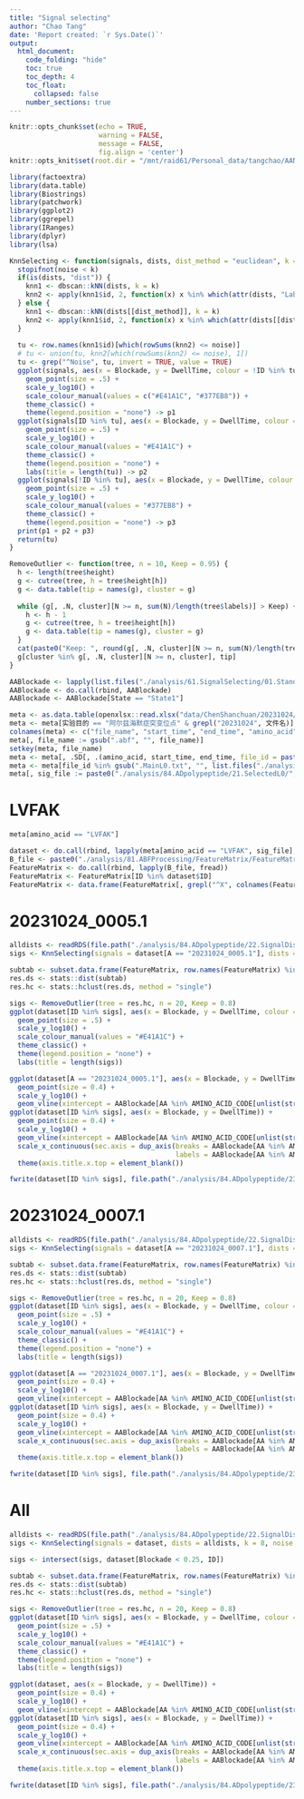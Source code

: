 ```yaml
---
title: "Signal selecting"
author: "Chao Tang"
date: 'Report created: `r Sys.Date()`'
output: 
  html_document: 
    code_folding: "hide"
    toc: true
    toc_depth: 4
    toc_float: 
      collapsed: false
    number_sections: true
---
```


```r
knitr::opts_chunk$set(echo = TRUE, 
                      warning = FALSE, 
                      message = FALSE, 
                      fig.align = 'center')
knitr::opts_knit$set(root.dir = "/mnt/raid61/Personal_data/tangchao/AANanopore")
```

```r
library(factoextra)
library(data.table)
library(Biostrings)
library(patchwork)
library(ggplot2)
library(ggrepel)
library(IRanges)
library(dplyr)
library(lsa)
```

```r
KnnSelecting <- function(signals, dists, dist_method = "euclidean", k = 20, noise = 0) {
  stopifnot(noise < k)
  if(is(dists, "dist")) {
    knn1 <- dbscan::kNN(dists, k = k)
    knn2 <- apply(knn1$id, 2, function(x) x %in% which(attr(dists, "Labels") %in% grep("^Noise", rownames(knn1$id), value = TRUE)))
  } else {
    knn1 <- dbscan::kNN(dists[[dist_method]], k = k)
    knn2 <- apply(knn1$id, 2, function(x) x %in% which(attr(dists[[dist_method]], "Labels") %in% grep("^Noise", rownames(knn1$id), value = TRUE)))
  }
  
  tu <- row.names(knn1$id)[which(rowSums(knn2) <= noise)]
  # tu <- union(tu, knn2[which(rowSums(knn2) <= noise), 1])
  tu <- grep("^Noise", tu, invert = TRUE, value = TRUE)
  ggplot(signals, aes(x = Blockade, y = DwellTime, colour = !ID %in% tu)) + 
    geom_point(size = .5) + 
    scale_y_log10() + 
    scale_colour_manual(values = c("#E41A1C", "#377EB8")) + 
    theme_classic() + 
    theme(legend.position = "none") -> p1
  ggplot(signals[ID %in% tu], aes(x = Blockade, y = DwellTime, colour = ID %in% tu)) + 
    geom_point(size = .5) + 
    scale_y_log10() + 
    scale_colour_manual(values = "#E41A1C") + 
    theme_classic() + 
    theme(legend.position = "none") + 
    labs(title = length(tu)) -> p2
  ggplot(signals[!ID %in% tu], aes(x = Blockade, y = DwellTime, colour = ID %in% tu)) + 
    geom_point(size = .5) + 
    scale_y_log10() + 
    scale_colour_manual(values = "#377EB8") + 
    theme_classic() + 
    theme(legend.position = "none") -> p3
  print(p1 + p2 + p3)
  return(tu)
}

RemoveOutlier <- function(tree, n = 10, Keep = 0.95) {
  h <- length(tree$height)
  g <- cutree(tree, h = tree$height[h])
  g <- data.table(tip = names(g), cluster = g)
  
  while (g[, .N, cluster][N >= n, sum(N)/length(tree$labels)] > Keep) {
    h <- h - 1
    g <- cutree(tree, h = tree$height[h])
    g <- data.table(tip = names(g), cluster = g)
  }
  cat(paste0("Keep: ", round(g[, .N, cluster][N >= n, sum(N)/length(tree$labels)] * 100, 2), "%"))
  g[cluster %in% g[, .N, cluster][N >= n, cluster], tip]
}
```

```r
AABlockade <- lapply(list.files("./analysis/61.SignalSelecting/01.StandardAA/02.SelectedSignals", "_V2.Rds", full.names = T), function(x) readRDS(x)$Summary)
AABlockade <- do.call(rbind, AABlockade)
AABlockade <- AABlockade[State == "State1"]
```

```r
meta <- as.data.table(openxlsx::read.xlsx("data/ChenShanchuan/20231024/20231024_data.xlsx", sheet = 1))
meta <- meta[实验目的 == "阿尔兹海默症突变位点" & grepl("20231024", 文件名)]
colnames(meta) <- c("file_name", "start_time", "end_time", "amino_acid", "file_id", "purpose", "sample", "baseline", "note")
meta[, file_name := gsub(".abf", "", file_name)]
setkey(meta, file_name)
meta <- meta[, .SD[, .(amino_acid, start_time, end_time, file_id = paste0(file_name, ".", seq_len(.N)))], file_name]
meta <- meta[file_id %in% gsub(".MainL0.txt", "", list.files("./analysis/84.ADpolypeptide/21.SelectedL0"))]
meta[, sig_file := paste0("./analysis/84.ADpolypeptide/21.SelectedL0/", file_id, ".MainL0.txt")]
```

# LVFAK

```r
meta[amino_acid == "LVFAK"]
```

```r
dataset <- do.call(rbind, lapply(meta[amino_acid == "LVFAK", sig_file], fread))[Blockade < 0.35 & DwellTime > 0.3]
B_file <- paste0("./analysis/81.ABFProcessing/FeatureMatrix/FeatureMatrix_", unique(meta[amino_acid == "LVFAK", file_name]), ".txt")
FeatureMatrix <- do.call(rbind, lapply(B_file, fread))
FeatureMatrix <- FeatureMatrix[ID %in% dataset$ID]
FeatureMatrix <- data.frame(FeatureMatrix[, grepl("^X", colnames(FeatureMatrix)) | grepl("DwellTime", colnames(FeatureMatrix)), with = F], row.names = FeatureMatrix[[1]])
```


# 20231024_0005.1

```r
alldists <- readRDS(file.path("./analysis/84.ADpolypeptide/22.SignalDistance/20231024_0005.1.signal.dist.Rds"))
sigs <- KnnSelecting(signals = dataset[A == "20231024_0005.1"], dists = alldists, k = 8, noise = 1)
```

```r
subtab <- subset.data.frame(FeatureMatrix, row.names(FeatureMatrix) %in% sigs)
res.ds <- stats::dist(subtab)
res.hc <- stats::hclust(res.ds, method = "single")
```

```r
sigs <- RemoveOutlier(tree = res.hc, n = 20, Keep = 0.8)
ggplot(dataset[ID %in% sigs], aes(x = Blockade, y = DwellTime, colour = ID %in% sigs)) + 
  geom_point(size = .5) + 
  scale_y_log10() + 
  scale_colour_manual(values = "#E41A1C") + 
  theme_classic() + 
  theme(legend.position = "none") + 
  labs(title = length(sigs))
```


```r
ggplot(dataset[A == "20231024_0005.1"], aes(x = Blockade, y = DwellTime)) + 
  geom_point(size = 0.4) + 
  scale_y_log10() + 
  geom_vline(xintercept = AABlockade[AA %in% AMINO_ACID_CODE[unlist(strsplit("LVFAK", ""))], Blockade], col = 2) + 
ggplot(dataset[ID %in% sigs], aes(x = Blockade, y = DwellTime)) + 
  geom_point(size = 0.4) + 
  scale_y_log10() + 
  geom_vline(xintercept = AABlockade[AA %in% AMINO_ACID_CODE[unlist(strsplit("LVFAK", ""))], Blockade], col = 2) + 
  scale_x_continuous(sec.axis = dup_axis(breaks = AABlockade[AA %in% AMINO_ACID_CODE[unlist(strsplit("LVFAK", ""))], Blockade], 
                                         labels = AABlockade[AA %in% AMINO_ACID_CODE[unlist(strsplit("LVFAK", ""))], AA])) + 
  theme(axis.title.x.top = element_blank())
```

```r
fwrite(dataset[ID %in% sigs], file.path("./analysis/84.ADpolypeptide/23.SelectedSignals/LVFAK.20231024_0005.1.selected.signals.txt"), sep = "\t", quote = F)
```


# 20231024_0007.1

```r
alldists <- readRDS(file.path("./analysis/84.ADpolypeptide/22.SignalDistance/20231024_0007.1.signal.dist.Rds"))
sigs <- KnnSelecting(signals = dataset[A == "20231024_0007.1"], dists = alldists, k = 8, noise = 0)
```

```r
subtab <- subset.data.frame(FeatureMatrix, row.names(FeatureMatrix) %in% sigs)
res.ds <- stats::dist(subtab)
res.hc <- stats::hclust(res.ds, method = "single")
```

```r
sigs <- RemoveOutlier(tree = res.hc, n = 20, Keep = 0.8)
ggplot(dataset[ID %in% sigs], aes(x = Blockade, y = DwellTime, colour = ID %in% sigs)) + 
  geom_point(size = .5) + 
  scale_y_log10() + 
  scale_colour_manual(values = "#E41A1C") + 
  theme_classic() + 
  theme(legend.position = "none") + 
  labs(title = length(sigs))
```


```r
ggplot(dataset[A == "20231024_0007.1"], aes(x = Blockade, y = DwellTime)) + 
  geom_point(size = 0.4) + 
  scale_y_log10() + 
  geom_vline(xintercept = AABlockade[AA %in% AMINO_ACID_CODE[unlist(strsplit("LVFAK", ""))], Blockade], col = 2) + 
ggplot(dataset[ID %in% sigs], aes(x = Blockade, y = DwellTime)) + 
  geom_point(size = 0.4) + 
  scale_y_log10() + 
  geom_vline(xintercept = AABlockade[AA %in% AMINO_ACID_CODE[unlist(strsplit("LVFAK", ""))], Blockade], col = 2) + 
  scale_x_continuous(sec.axis = dup_axis(breaks = AABlockade[AA %in% AMINO_ACID_CODE[unlist(strsplit("LVFAK", ""))], Blockade], 
                                         labels = AABlockade[AA %in% AMINO_ACID_CODE[unlist(strsplit("LVFAK", ""))], AA])) + 
  theme(axis.title.x.top = element_blank())
```

```r
fwrite(dataset[ID %in% sigs], file.path("./analysis/84.ADpolypeptide/23.SelectedSignals/LVFAK.20231024_0007.1.selected.signals.txt"), sep = "\t", quote = F)
```


# All

```r
alldists <- readRDS(file.path("./analysis/84.ADpolypeptide/22.SignalDistance/LVFAK_all_sigs_distance_CSC231024.Rds"))
sigs <- KnnSelecting(signals = dataset, dists = alldists, k = 8, noise = 0)
```

```r
sigs <- intersect(sigs, dataset[Blockade < 0.25, ID])
```

```r
subtab <- subset.data.frame(FeatureMatrix, row.names(FeatureMatrix) %in% sigs)
res.ds <- stats::dist(subtab)
res.hc <- stats::hclust(res.ds, method = "single")
```

```r
sigs <- RemoveOutlier(tree = res.hc, n = 20, Keep = 0.8)
ggplot(dataset[ID %in% sigs], aes(x = Blockade, y = DwellTime, colour = ID %in% sigs)) + 
  geom_point(size = .5) + 
  scale_y_log10() + 
  scale_colour_manual(values = "#E41A1C") + 
  theme_classic() + 
  theme(legend.position = "none") + 
  labs(title = length(sigs))
```


```r
ggplot(dataset, aes(x = Blockade, y = DwellTime)) + 
  geom_point(size = 0.4) + 
  scale_y_log10() + 
  geom_vline(xintercept = AABlockade[AA %in% AMINO_ACID_CODE[unlist(strsplit("LVFAK", ""))], Blockade], col = 2) + 
ggplot(dataset[ID %in% sigs], aes(x = Blockade, y = DwellTime)) + 
  geom_point(size = 0.4) + 
  scale_y_log10() + 
  geom_vline(xintercept = AABlockade[AA %in% AMINO_ACID_CODE[unlist(strsplit("LVFAK", ""))], Blockade], col = 2) + 
  scale_x_continuous(sec.axis = dup_axis(breaks = AABlockade[AA %in% AMINO_ACID_CODE[unlist(strsplit("LVFAK", ""))], Blockade], 
                                         labels = AABlockade[AA %in% AMINO_ACID_CODE[unlist(strsplit("LVFAK", ""))], AA])) + 
  theme(axis.title.x.top = element_blank())
```

```r
fwrite(dataset[ID %in% sigs], file.path("./analysis/84.ADpolypeptide/23.SelectedSignals/LVFAK.selected.signals_CSC231024.txt"), sep = "\t", quote = F)
```

